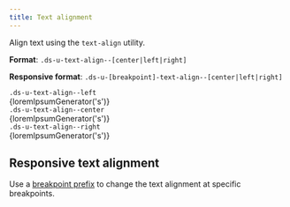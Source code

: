 ```yaml
---
title: Text alignment
---
```



Align text using the `text-align` utility.

**Format**: `.ds-u-text-align--[center|left|right]`

**Responsive format**: `.ds-u-[breakpoint]-text-align--[center|left|right]`

<EmbeddedExample>
  <section class="example-list">
    <article>
      <code class="ds-u-margin-bottom--1">.ds-u-text-align--left</code>
      <div class="ds-u-text-align--left">{loremIpsumGenerator('s')}</div>
    </article>
    <article>
      <code class="ds-u-margin-bottom--1">.ds-u-text-align--center</code>
      <div class="ds-u-text-align--center">{loremIpsumGenerator('s')}</div>
    </article>
    <article>
      <code class="ds-u-margin-bottom--1">.ds-u-text-align--right</code>
      <div class="ds-u-text-align--right">{loremIpsumGenerator('s')}</div>
    </article>
  </section>
</EmbeddedExample>

## Responsive text alignment

Use a [breakpoint prefix](/guidelines/responsive-design) to change the text alignment at specific breakpoints.

<ResponsiveExample
  storyId="utilities-text-align--text-align"
  title="Responsive text align example"
/>
